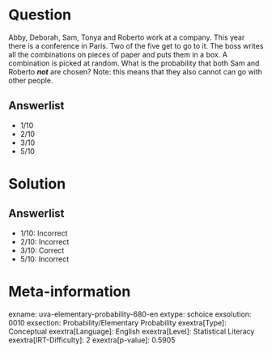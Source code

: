 Question
========

Abby, Deborah, Sam, Tonya and Roberto work at a company. This year there is a conference in Paris. Two of the five get to go to it. The boss writes all the combinations on pieces of paper and puts them in a box. A combination is picked at random. What is the probability that both Sam and Roberto ***not*** are chosen? Note: this means that they also cannot can go with other people.

Answerlist
----------

* 1/10
* 2/10
* 3/10
* 5/10

Solution
========

Answerlist
----------

* 1/10: Incorrect
* 2/10: Incorrect
* 3/10: Correct
* 5/10: Incorrect

Meta-information
================
exname: uva-elementary-probability-680-en
extype: schoice
exsolution: 0010
exsection: Probability/Elementary Probability
exextra[Type]: Conceptual
exextra[Language]: English
exextra[Level]: Statistical Literacy
exextra[IRT-Difficulty]: 2
exextra[p-value]: 0.5905
